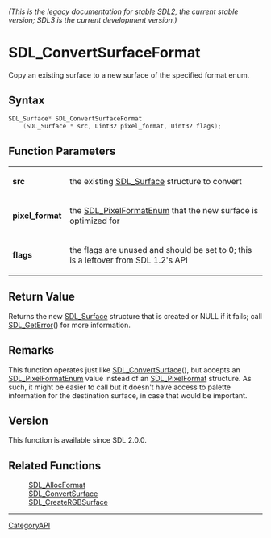 ====== (This is the legacy documentation for stable SDL2, the current stable version; SDL3 is the current development version.) ======
= SDL_ConvertSurfaceFormat =

Copy an existing surface to a new surface of the specified format enum.

== Syntax ==

<syntaxhighlight lang='c'>
SDL_Surface* SDL_ConvertSurfaceFormat
    (SDL_Surface * src, Uint32 pixel_format, Uint32 flags);
</syntaxhighlight>

== Function Parameters ==

{|
|'''src'''
|the existing [[SDL_Surface]] structure to convert
|-
|'''pixel_format'''
|the [[SDL_PixelFormatEnum]] that the new surface is optimized for
|-
|'''flags'''
|the flags are unused and should be set to 0; this is a leftover from SDL 1.2's API
|}

== Return Value ==

Returns the new [[SDL_Surface]] structure that is created or NULL if it
fails; call [[SDL_GetError]]() for more information.

== Remarks ==

This function operates just like [[SDL_ConvertSurface]](), but accepts an
[[SDL_PixelFormatEnum]] value instead of an [[SDL_PixelFormat]] structure.
As such, it might be easier to call but it doesn't have access to palette
information for the destination surface, in case that would be important.

== Version ==

This function is available since SDL 2.0.0.

== Related Functions ==

:[[SDL_AllocFormat]]
:[[SDL_ConvertSurface]]
:[[SDL_CreateRGBSurface]]

----
[[CategoryAPI]]


